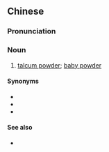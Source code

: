 {{also|宝宝粉}}
==Chinese==
{{zh-forms|s=宝宝粉|type=21}}

===Pronunciation===
{{zh-pron
|m=bǎobǎofěn
|c=bou2 bou2 fan2
|cat=n
}}

===Noun===
{{zh-noun}}

# [[talcum powder]]; [[baby powder]]

====Synonyms====
* {{zh-l|滑石粉}}
* {{zh-l|撲粉}}
* {{zh-l|爽身粉}}

====See also====
* {{zh-l|香粉}}